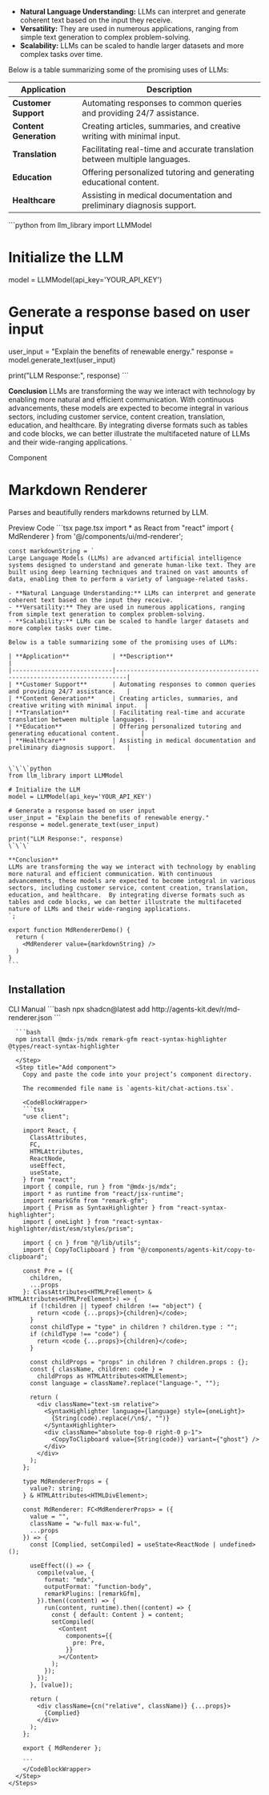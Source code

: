 

- **Natural Language Understanding:** LLMs can interpret and generate coherent text based on the input they receive.
- **Versatility:** They are used in numerous applications, ranging from simple text generation to complex problem-solving.
- **Scalability:** LLMs can be scaled to handle larger datasets and more complex tasks over time.

Below is a table summarizing some of the promising uses of LLMs:

| **Application**            | **Description**                                                         |
|----------------------------|-------------------------------------------------------------------------|
| **Customer Support**       | Automating responses to common queries and providing 24/7 assistance.   |
| **Content Generation**     | Creating articles, summaries, and creative writing with minimal input.  |
| **Translation**            | Facilitating real-time and accurate translation between multiple languages. |
| **Education**              | Offering personalized tutoring and generating educational content.      |
| **Healthcare**             | Assisting in medical documentation and preliminary diagnosis support.   |


\`\`\`python
from llm_library import LLMModel

# Initialize the LLM
model = LLMModel(api_key='YOUR_API_KEY')

# Generate a response based on user input
user_input = "Explain the benefits of renewable energy."
response = model.generate_text(user_input)

print("LLM Response:", response)
\`\`\`

**Conclusion**
LLMs are transforming the way we interact with technology by enabling more natural and efficient communication. With continuous advancements, these models are expected to become integral in various sectors, including customer service, content creation, translation, education, and healthcare.  By integrating diverse formats such as tables and code blocks, we can better illustrate the multifaceted nature of LLMs and their wide-ranging applications.
`

<Label>Component</Label>

# Markdown Renderer

Parses and beautifully renders markdowns returned by LLM.

<Tabs defaultValue="preview" className="w-full">
  <TabsList>
    <TabsTrigger value="preview">Preview</TabsTrigger>
    <TabsTrigger value="code">Code</TabsTrigger>
  </TabsList>
  <TabsContent value="preview">
    <Card className="w-full p-8 items-center">
      <MdRenderer value={markdownString} />
    </Card>
  </TabsContent>
  <TabsContent value="code">
    ```tsx page.tsx
    import * as React from "react"
    import { MdRenderer } from '@/components/ui/md-renderer';

    const markdownString = `
    Large Language Models (LLMs) are advanced artificial intelligence systems designed to understand and generate human-like text. They are built using deep learning techniques and trained on vast amounts of data, enabling them to perform a variety of language-related tasks.

    - **Natural Language Understanding:** LLMs can interpret and generate coherent text based on the input they receive.
    - **Versatility:** They are used in numerous applications, ranging from simple text generation to complex problem-solving.
    - **Scalability:** LLMs can be scaled to handle larger datasets and more complex tasks over time.

    Below is a table summarizing some of the promising uses of LLMs:

    | **Application**            | **Description**                                                         |
    |----------------------------|-------------------------------------------------------------------------|
    | **Customer Support**       | Automating responses to common queries and providing 24/7 assistance.   |
    | **Content Generation**     | Creating articles, summaries, and creative writing with minimal input.  |
    | **Translation**            | Facilitating real-time and accurate translation between multiple languages. |
    | **Education**              | Offering personalized tutoring and generating educational content.      |
    | **Healthcare**             | Assisting in medical documentation and preliminary diagnosis support.   |


    \`\`\`python
    from llm_library import LLMModel

    # Initialize the LLM
    model = LLMModel(api_key='YOUR_API_KEY')

    # Generate a response based on user input
    user_input = "Explain the benefits of renewable energy."
    response = model.generate_text(user_input)

    print("LLM Response:", response)
    \`\`\`

    **Conclusion**
    LLMs are transforming the way we interact with technology by enabling more natural and efficient communication. With continuous advancements, these models are expected to become integral in various sectors, including customer service, content creation, translation, education, and healthcare.  By integrating diverse formats such as tables and code blocks, we can better illustrate the multifaceted nature of LLMs and their wide-ranging applications.
    `;

    export function MdRendererDemo() {
      return (
        <MdRenderer value={markdownString} />
      )
    }
    ```
  </TabsContent>
</Tabs>

## Installation

<Tabs defaultValue="cli" className="w-full">
  <TabsList>
    <TabsTrigger value="cli">CLI</TabsTrigger>
    <TabsTrigger value="manual">Manual</TabsTrigger>
  </TabsList>
  <TabsContent value="cli">
    ```bash
    npx shadcn@latest add http://agents-kit.dev/r/md-renderer.json
    ```
  </TabsContent>
  <TabsContent value="manual">
    <Steps>
      <Step title='Install dependencies'>
      
      ```bash
      npm install @mdx-js/mdx remark-gfm react-syntax-highlighter @types/react-syntax-highlighter
      ```
      </Step>
      <Step title="Add component">
        Copy and paste the code into your project’s component directory.

        The recommended file name is `agents-kit/chat-actions.tsx`.

        <CodeBlockWrapper>
        ```tsx
        "use client";

        import React, {
          ClassAttributes,
          FC,
          HTMLAttributes,
          ReactNode,
          useEffect,
          useState,
        } from "react";
        import { compile, run } from "@mdx-js/mdx";
        import * as runtime from "react/jsx-runtime";
        import remarkGfm from "remark-gfm";
        import { Prism as SyntaxHighlighter } from "react-syntax-highlighter";
        import { oneLight } from "react-syntax-highlighter/dist/esm/styles/prism";

        import { cn } from "@/lib/utils";
        import { CopyToClipboard } from "@/components/agents-kit/copy-to-clipboard";

        const Pre = ({
          children,
          ...props
        }: ClassAttributes<HTMLPreElement> & HTMLAttributes<HTMLPreElement>) => {
          if (!children || typeof children !== "object") {
            return <code {...props}>{children}</code>;
          }
          const childType = "type" in children ? children.type : "";
          if (childType !== "code") {
            return <code {...props}>{children}</code>;
          }

          const childProps = "props" in children ? children.props : {};
          const { className, children: code } =
            childProps as HTMLAttributes<HTMLElement>;
          const language = className?.replace("language-", "");

          return (
            <div className="text-sm relative">
              <SyntaxHighlighter language={language} style={oneLight}>
                {String(code).replace(/\n$/, "")}
              </SyntaxHighlighter>
              <div className="absolute top-0 right-0 p-1">
                <CopyToClipboard value={String(code)} variant={"ghost"} />
              </div>
            </div>
          );
        };

        type MdRendererProps = {
          value?: string;
        } & HTMLAttributes<HTMLDivElement>;

        const MdRenderer: FC<MdRendererProps> = ({
          value = "",
          className = "w-full max-w-ful",
          ...props
        }) => {
          const [Complied, setCompiled] = useState<ReactNode | undefined>();

          useEffect(() => {
            compile(value, {
              format: "mdx",
              outputFormat: "function-body",
              remarkPlugins: [remarkGfm],
            }).then((content) => {
              run(content, runtime).then((content) => {
                const { default: Content } = content;
                setCompiled(
                  <Content
                    components={{
                      pre: Pre,
                    }}
                  ></Content>
                );
              });
            });
          }, [value]);

          return (
            <div className={cn("relative", className)} {...props}>
              {Complied}
            </div>
          );
        };

        export { MdRenderer };

        ```
        </CodeBlockWrapper>
      </Step>
    </Steps>
  </TabsContent>
</Tabs>

